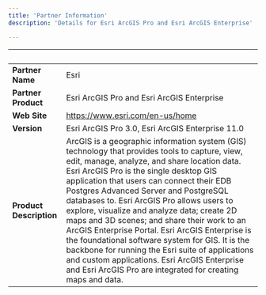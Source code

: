```yaml
---
title: 'Partner Information'
description: 'Details for Esri ArcGIS Pro and Esri ArcGIS Enterprise'

---
```

| &nbsp;     | &nbsp; |
| ----------- | ----------- |
| **Partner Name**      | Esri      |
| **Partner Product**   |  Esri ArcGIS Pro and Esri ArcGIS Enterprise      |
| **Web Site**      |  https://www.esri.com/en-us/home   |
| **Version**   | Esri ArcGIS Pro 3.0, Esri ArcGIS Enterprise 11.0       |
| **Product Description**      | ArcGIS is a geographic information system (GIS) technology that provides tools to capture, view, edit, manage, analyze, and share location data. Esri ArcGIS Pro is the single desktop GIS application that users can connect their EDB Postgres Advanced Server and PostgreSQL databases to. Esri ArcGIS Pro allows users to explore, visualize and analyze data; create 2D maps and 3D scenes; and share their work to an ArcGIS Enterprise Portal. Esri ArcGIS Enterprise is the foundational software system for GIS.  It is the backbone for running the Esri suite of applications and custom applications. Esri ArcGIS Enterprise and Esri ArcGIS Pro are integrated for creating maps and data.  |

